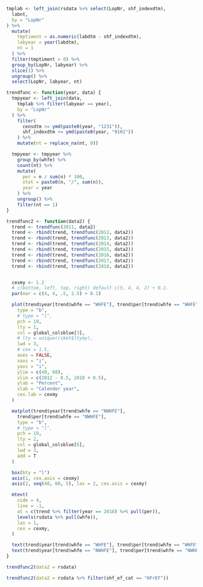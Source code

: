 ```r

tmplab <- left_join(rsdata %>% select(LopNr, shf_indexdtm),
  labnt,
  by = "LopNr"
) %>%
  mutate(
    tmptiment = as.numeric(labdtm - shf_indexdtm),
    labyear = year(labdtm),
    nt = 1
  ) %>%
  filter(tmptiment > 0) %>%
  group_by(LopNr, labyear) %>%
  slice(1) %>%
  ungroup() %>%
  select(LopNr, labyear, nt)

trendfunc <- function(year, data) {
  tmpyear <- left_join(data,
    tmplab %>% filter(labyear == year),
    by = "LopNr"
  ) %>%
    filter(
      censdtm >= ymd(paste0(year, "1231")),
      shf_indexdtm <= ymd(paste0(year, "0101"))
    ) %>%
    mutate(nt = replace_na(nt, 0))

  tmpyear <- tmpyear %>%
    group_by(whfe) %>%
    count(nt) %>%
    mutate(
      per = n / sum(n) * 100,
      ntot = paste0(n, "/", sum(n)),
      year = year
    ) %>%
    ungroup() %>%
    filter(nt == 1)
}

trendfunc2 <- function(data2) {
  trend <- trendfunc(2011, data2)
  trend <- rbind(trend, trendfunc(2012, data2))
  trend <- rbind(trend, trendfunc(2013, data2))
  trend <- rbind(trend, trendfunc(2014, data2))
  trend <- rbind(trend, trendfunc(2015, data2))
  trend <- rbind(trend, trendfunc(2016, data2))
  trend <- rbind(trend, trendfunc(2017, data2))
  trend <- rbind(trend, trendfunc(2018, data2))


  cexmy <- 1.2
  # c(bottom, left, top, right) default c(5, 4, 4, 2) + 0.1.
  par(mar = c(4, 4, .5, 2.5) + 0.1)

  plot(trend$year[trend$whfe == "WHFE"], trend$per[trend$whfe == "WHFE"],
    type = "b",
    # type = "l",
    pch = 19,
    lty = 1,
    col = global_colsblue[3],
    # lty = unique(riket$ltymy),
    lwd = 3,
    # cex = 1.5,
    axes = FALSE,
    xaxs = "i",
    yaxs = "i",
    ylim = c(40, 60),
    xlim = c(2012 - 0.5, 2018 + 0.5),
    ylab = "Percent",
    xlab = "Calender year",
    cex.lab = cexmy
  )

  matplot(trend$year[trend$whfe == "NWHFE"],
    trend$per[trend$whfe == "NWHFE"],
    type = "b",
    # type = "l",
    pch = 19,
    lty = 2,
    col = global_colsblue[6],
    lwd = 3,
    add = T
  )

  box(bty = "l")
  axis(1, cex.axis = cexmy)
  axis(2, seq(40, 60, 5), las = 2, cex.axis = cexmy)

  mtext(
    side = 4,
    line = -1,
    at = c(trend %>% filter(year == 2018) %>% pull(per)),
    levels(rsdata %>% pull(whfe)),
    las = 1,
    cex = cexmy,
  )

  text(trend$year[trend$whfe == "WHFE"], trend$per[trend$whfe == "WHFE"] + 1.5, trend$ntot[trend$whfe == "WHFE"], cex = cexmy)
  text(trend$year[trend$whfe == "NWHFE"], trend$per[trend$whfe == "NWHFE"] - 1.5, trend$ntot[trend$whfe == "NWHFE"], cex = cexmy)
}
```

```r
trendfunc2(data2 = rsdata)
```

```r
trendfunc2(data2 = rsdata %>% filter(shf_ef_cat == "HFrEF"))
```
